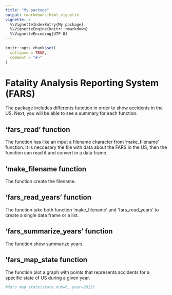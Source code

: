 ```yaml
---
title: "My package"
output: rmarkdown::html_vignette
vignette: >
  %\VignetteIndexEntry{My package}
  %\VignetteEngine{knitr::rmarkdown}
  %\VignetteEncoding{UTF-8}
---
```


```r
knitr::opts_chunk$set(
  collapse = TRUE,
  comment = "#>"
)
```

# Fatality Analysis Reporting System (FARS)

The package includes differents function in order to show accidents in the US. Next, you will be able to see a summary for each function.

## 'fars_read' function

The function has like an input a filename character from 'make_filename' function. It is neccesary the file with data about the FARS in the US, then the function can read it and convert in a data frame.

## 'make_filename function

The function create the filename.

## 'fars_read_years' function

The function take both function 'make_filename' and 'fars_read_years' to create a single data frame or a list.

## 'fars_summarize_years' function

The function show summarize years. 

## 'fars_map_state function 

The function plot a graph with points that represents accidents for a specific state of US during a given year.

```r
#fars_map_state(state.num=6, year=2013)
```
